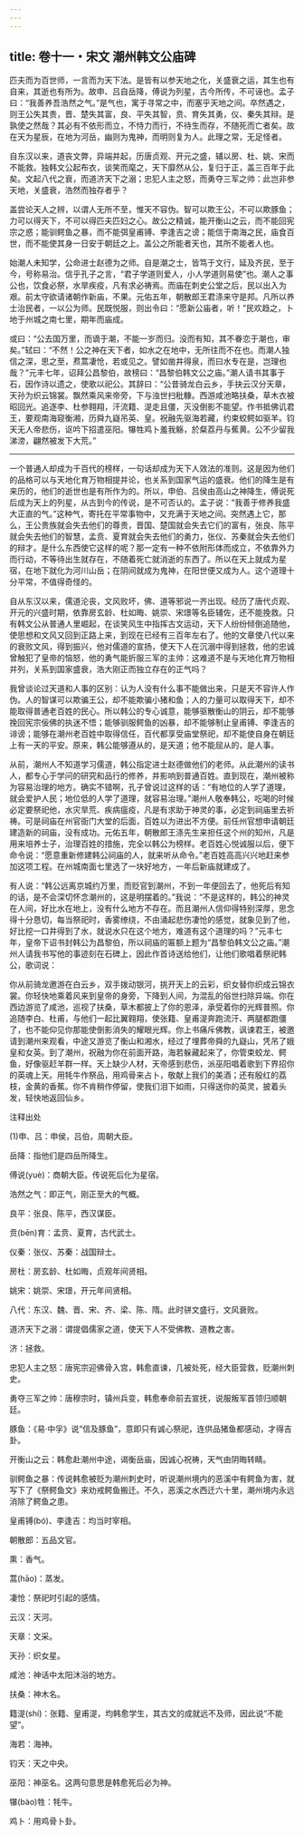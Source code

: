 ```yaml
---
---
---
```

title: 卷十一・宋文 潮州韩文公庙碑
---

匹夫而为百世师，一言而为天下法。是皆有以参天地之化，关盛衰之运，其生也有自来，其逝也有所为。故申、吕自岳降，傅说为列星，古今所传，不可诬也。孟子曰：“我善养吾浩然之气。”是气也，寓于寻常之中，而塞乎天地之间。卒然遇之，则王公失其贵，晋、楚失其富，良、平失其智，贲、育失其勇，仪、秦失其辩。是孰使之然哉？其必有不依形而立，不恃力而行，不待生而存，不随死而亡者矣。故在天为星辰，在地为河岳，幽则为鬼神，而明则复为人。此理之常，无足怪者。

自东汉以来，道丧文弊，异端并起，历唐贞观、开元之盛，辅以房、杜、姚、宋而不能救。独韩文公起布衣，谈笑而麾之，天下靡然从公，复归于正，盖三百年于此矣。文起八代之衰，而道济天下之溺；忠犯人主之怒，而勇夺三军之帅：此岂非参天地，关盛衰，浩然而独存者乎？

盖尝论天人之辨，以谓人无所不至，惟天不容伪。智可以欺王公，不可以欺豚鱼；力可以得天下，不可以得匹夫匹妇之心。故公之精诚，能开衡山之云，而不能回宪宗之惑；能驯鳄鱼之暴，而不能弭皇甫镈、李逢吉之谤；能信于南海之民，庙食百世，而不能使其身一日安于朝廷之上。盖公之所能者天也，其所不能者人也。

始潮人未知学，公命进士赵德为之师。自是潮之士，皆笃于文行，延及齐民，至于今，号称易治。信乎孔子之言，“君子学道则爱人，小人学道则易使”也。潮人之事公也，饮食必祭，水旱疾疫，凡有求必祷焉。而庙在刺史公堂之后，民以出入为艰。前太守欲请诸朝作新庙，不果。元佑五年，朝散郎王君涤来守是邦。凡所以养士治民者，一以公为师。民既悦服，则出令曰：“愿新公庙者，听！”民欢趋之，卜地于州城之南七里，期年而庙成。

或曰：“公去国万里，而谪于潮，不能一岁而归。没而有知，其不眷恋于潮也，审矣。”轼曰：“不然！公之神在天下者，如水之在地中，无所往而不在也。而潮人独信之深，思之至，焄蒿凄怆，若或见之。譬如凿井得泉，而曰水专在是，岂理也哉？”元丰七年，诏拜公昌黎伯，故榜曰：“昌黎伯韩文公之庙。”潮人请书其事于石，因作诗以遗之，使歌以祀公。其辞曰：“公昔骑龙白云乡，手抉云汉分天章，天孙为织云锦裳。飘然乘风来帝旁，下与浊世扫秕糠。西游咸池略扶桑，草木衣被昭回光。追逐李、杜参翱翔，汗流籍、湜走且僵，灭没倒影不能望。作书抵佛讥君王，要观南海窥衡湘，历舜九嶷吊英、皇。祝融先驱海若藏，约束蛟鳄如驱羊。钧天无人帝悲伤，讴吟下招遣巫阳。犦牲鸡卜羞我觞，於粲荔丹与蕉黄。公不少留我涕滂，翩然被发下大荒。”

----------------

一个普通人却成为千百代的榜样，一句话却成为天下人效法的准则。这是因为他们的品格可以与天地化育万物相提并论，也关系到国家气运的盛衰。他们的降生是有来历的，他们的逝世也是有所作为的。所以，申伯、吕侯由高山之神降生，傅说死后成为天上的列星，从古到今的传说，是不可否认的。孟子说：“我善于修养我盛大正直的气。”这种气，寄托在平常事物中，又充满于天地之间。突然遇上它，那么，王公贵族就会失去他们的尊贵，晋国、楚国就会失去它们的富有，张良、陈平就会失去他们的智慧，孟贲、夏育就会失去他们的勇力，张仪、苏秦就会失去他们的辩才。是什么东西使它这样的呢？那一定有一种不依附形体而成立，不依靠外力而行动，不等待出生就存在，不随着死亡就消逝的东西了。所以在天上就成为星宿，在地下就化为河川山岳；在阴间就成为鬼神，在阳世便又成为人。这个道理十分平常，不值得奇怪的。

自从东汉以来，儒道沦丧，文风败坏，佛、道等邪说一齐出现。经历了唐代贞观、开元的兴盛时期，依靠房玄龄、杜如晦、姚崇、宋璟等名臣辅佐，还不能挽救。只有韩文公从普通人里崛起，在谈笑风生中指挥古文运动，天下人纷纷倾倒追随他，使思想和文风又回到正路上来，到现在已经有三百年左右了。他的文章使八代以来的衰败文风，得到振兴，他对儒道的宣扬，使天下人在沉溺中得到拯救，他的忠诚曾触犯了皇帝的恼怒，他的勇气能折服三军的主帅：这难道不是与天地化育万物相并列，关系到国家盛衰，浩大刚正而独立存在的正气吗？

我曾谈论过天道和人事的区别：认为人没有什么事不能做出来，只是天不容许人作伪。人的智谋可以欺骗王公，却不能欺骗小猪和鱼；人的力量可以取得天下，却不能取得普通老百姓的民心。所以韩公的专心诚意，能够驱散衡山的阴云，却不能够挽回宪宗佞佛的执迷不悟；能够驯服鳄鱼的凶暴，却不能够制止皇甫镈、李逢吉的诽谤；能够在潮州老百姓中取得信任，百代都享受庙堂祭祀，却不能使自身在朝廷上有一天的平安。原来，韩公能够遵从的，是天道；他不能屈从的，是人事。

从前，潮州人不知道学习儒道，韩公指定进士赵德做他们的老师。从此潮州的读书人，都专心于学问的研究和品行的修养，并影响到普通百姓。直到现在，潮州被称为容易治理的地方。确实不错啊，孔子曾说过这样的话：“有地位的人学了道理，就会爱护人民；地位低的人学了道理，就容易治理。”潮州人敬奉韩公，吃喝的时候必定要祭祀他，水灾旱荒、疾病瘟疫，凡是有求助于神灵的事，必定到祠庙里去祈祷。可是祠庙在州官衙门大堂的后面，百姓以为进出不方便。前任州官想申请朝廷建造新的祠庙，没有成功。元佑五年，朝散郎王涤先生来担任这个州的知州，凡是用来培养士子，治理百姓的措施，完全以韩公为榜样。老百姓心悦诚服以后，便下命令说：“愿意重新修建韩公祠庙的人，就来听从命令。”老百姓高高兴兴地赶来参加这项工程。在州城南面七里选了一块好地方，一年后新庙就建成了。

有人说：“韩公远离京城约万里，而贬官到潮州，不到一年便回去了，他死后有知的话，是不会深切怀念潮州的，这是明摆着的。”我说：“不是这样的，韩公的神灵在人间，好比水在地上，没有什么地方不存在。而且潮州人信仰得特别深厚，思念得十分恳切，每当祭祀时，香雾缭绕，不由涌起悲伤凄怆的感觉，就象见到了他，好比挖一口井得到了水，就说水只在这个地方，难道有这个道理的吗？”元丰七年，皇帝下诏书封韩公为昌黎伯，所以祠庙的匾额上题为“昌黎伯韩文公之庙。”潮州人请我书写他的事迹刻在石碑上，因此作首诗送给他们，让他们歌唱着祭祀韩公，歌词说：

你从前骑龙邀游在白云乡，双手拨动银河，挑开天上的云彩，织女替你织成云锦衣裳。你轻快地乘着风来到皇帝的身旁，下降到人间，为混乱的俗世扫除异端。你在西边游览了咸池，巡视了扶桑，草木都披上了你的恩泽，承受着你的光辉普照。你追随李白、杜甫，与他们一起比翼翱翔，使张籍、皇甫湜奔跑流汗、两腿都跑僵了，也不能仰见你那能使倒影消失的耀眼光辉。你上书痛斥佛教，讽谏君王，被邀请到潮州来观看，中途又游览了衡山和湘水，经过了埋葬帝舜的九嶷山，凭吊了娥皇和女英。到了潮州，祝融为你在前面开路，海若躲藏起来了，你管束蛟龙、鳄鱼，好像驱赶羊群一样。天上缺少人材，天帝感到悲伤，派巫阳唱着歌到下界招你的英魂上天。用牦牛作祭品，用鸡骨来占卜，敬献上我们的美酒；还有殷红的荔枝，金黄的香蕉。你不肯稍作停留，使我们泪下如雨，只得送你的英灵，披着头发，轻快地返回仙乡。

注释出处

(1)申、吕：申侯，吕伯，周朝大臣。

岳降：指他们是四岳所降生。

傅说(yuè)：商朝大臣。传说死后化为星宿。

浩然之气：即正气，刚正至大的气概。

良平：张良、陈平，西汉谋臣。

贲(bēn)育：孟贲、夏育，古代武士。

仪秦：张仪、苏秦：战国辩士。

房杜：房玄龄、杜如晦，贞观年间贤相。

姚宋：姚崇、宋璟，开元年间贤相。

八代：东汉、魏、晋、宋、齐、梁、陈、隋。此时骈文盛行，文风衰败。

道济天下之溺：谓提倡儒家之道，使天下人不受佛教、道教之害。

济：拯救。

忠犯人主之怒：唐宪宗迎佛骨入宫，韩愈直谏，几被处死，经大臣营救，贬潮州刺史。

勇夺三军之帅：唐穆宗时，镇州兵变，韩愈奉命前去宣抚，说服叛军首领归顺朝廷。

豚鱼：《易·中孚》说“信及豚鱼”，意即只有诚心祭祀，连供品猪鱼都感动，才得吉卦。

开衡山之云：韩愈赴潮州中途，谒衡岳庙，因诚心祝祷，天气由阴晦转睛。

驯鳄鱼之暴：传说韩愈被贬为潮州刺史时，听说潮州境内的恶溪中有鳄鱼为害，就写下了《祭鳄鱼文》来劝戒鳄鱼搬迁。不久，恶溪之水西迁六十里，潮州境内永远消除了鳄鱼之患。

皇甫镈(bó)、李逢吉：均当时宰相。

朝散郎：五品文官。

熏：香气。

蒿(hāo)：蒸发。

凄怆：祭祀时引起的感情。

云汉：天河。

天章：文采。

天孙：织女星。

咸池：神话中太阳沐浴的地方。

扶桑：神木名。

籍湜(shí)：张籍、皇甫湜，均韩愈学生，其古文的成就远不及师，因此说“不能望”。

海若：海神。

钧天：天之中央。

巫阳：神巫名。这两句意思是韩愈死后必为神。

犦(bào)牲：牦牛。

鸡卜：用鸡骨卜卦。

